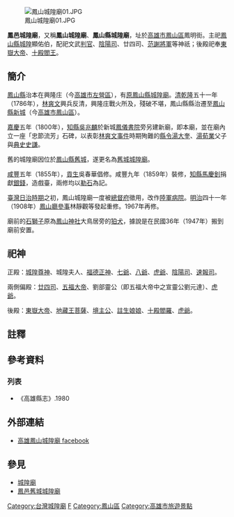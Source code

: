 {{東亞廟宇
| name =鳳山城隍廟
| pinyin = Fèngshān Chénghuáng Miào
| tl = Hōng-suann Sîng-hông Biō
| img = File:鳳邑城隍廟 Fengyi City God Temple (45896972045).jpg
| img_capt =鳳山城隍廟外貌
| image_width = 250px
| location = {{CHN-TWN}}[[高雄市|高雄市]][[鳳山區|鳳山區]]鳳明街66號
| god = [[城隍尊神|城隍尊神]]
| type = 
| struct = 
| open_year ={{QIN}}[[嘉慶|嘉慶]]5年（1800年）
| cere_date =[[農曆|農曆]][[五月十二日|五月十二日]]（城隍尊神聖誕） 
| mass_rapid_transit = [[高捷橘線|高捷橘線]][[鳳山站|鳳山站]]
| bus = 
|}}
[[File:鳳山城隍廟01.JPG|thumb]]

'''鳳邑城隍廟'''，又稱'''鳳山城隍廟'''、'''鳳山縣城隍廟'''，址於[[高雄市|高雄市]][[鳳山區|鳳山區]]鳳明街。主祀[[鳳山縣_(台灣)|鳳山縣]][[城隍|城隍]]顯佑伯，配祀文武[[判官_(神祇)|判官]]、[[陰陽司|陰陽司]]、廿四司、[[范謝將軍|范謝將軍]]等神祇；後殿祀奉[[東嶽大帝|東嶽大帝]]、[[閻王|十殿閻王]]。

== 簡介 ==
[[鳳山縣_(臺灣)|鳳山縣]]治本在興隆庄（今[[高雄市|高雄市]][[左營區|左營區]]），有[[舊城城隍廟|原鳳山縣城隍廟]]。[[清|清]][[乾隆|乾隆]]五十一年（1786年），[[林爽文|林爽文]]興兵反清，興隆庄戰火所及，殘破不堪，鳳山縣縣治遷至[[鳳山縣新城|鳳山縣新城]]（今[[高雄市|高雄市]][[鳳山區|鳳山區]]）。

[[嘉慶|嘉慶]]五年（1800年），[[知縣|知縣]][[吳兆麟|吳兆麟]]於新城[[鳳儀書院|鳳儀書院]]旁另建新廟，即本廟，並在廟內立一座「忠節流芳」石碑，以表彰[[林爽文事件|林爽文事件]]時期殉難的[[縣令|縣令]][[湯大奎|湯大奎]]、[[湯荀業|湯荀業]]父子與[[典史|典史]][[史謙|史謙]]。

舊的城隍廟因位於[[鳳山縣舊城|鳳山縣舊城]]，遂更名為[[舊城城隍廟|舊城城隍廟]]。

[[咸豐|咸豐]]五年（1855年），[[貢生|貢生]]吳春華倡修。咸豐九年（1859年）裝修，[[知縣|知縣]][[馬慶釗|馬慶釗]]捐獻[[銀錢|銀錢]]，造戲臺，兩修均以[[石碑|勒石]]為記。

[[臺灣日治時期|臺灣日治時期]]之初，鳳山城隍廟一度被[[臺灣總督府|總督府]]徵用，改作[[日本陸軍|陸軍]][[醫院|病院]]。[[明治|明治]]四十一年（1908年）[[鳳山廳|鳳山廳]][[參事|參事]]林靜觀等發起重修。1967年再修。

廟前的[[石獅子|石獅子]]原為[[鳳山神社|鳳山神社]]大鳥居旁{{NoteTag|位置在今花園街9巷內，距離城隍廟約270公尺{{r|廖}}。}}的[[狛犬|狛犬]]，據說是在民國36年（1947年）搬到廟前安置{{r|廖}}。

== 祀神 ==
正殿：[[城隍尊神|城隍尊神]]、城隍夫人、[[福德正神|福德正神]]、[[七爺|七爺]]、[[八爺|八爺]]、[[虎爺|虎爺]]、[[陰陽司|陰陽司]]、[[速報司|速報司]]。

兩側偏殿：[[廿四司|廿四司]]、[[五福大帝|五福大帝]]、劉部靈公（即五福大帝中之宣靈公劉元達）、[[虎爺|虎爺]]。

後殿：[[東嶽大帝|東嶽大帝]]、[[地藏王菩薩|地藏王菩薩]]、[[境主公|境主公]]、[[註生娘娘|註生娘娘]]、[[十殿閻羅|十殿閻羅]]、[[虎爺|虎爺]]。

== 註釋 ==
{{NoteFoot}}

== 參考資料 ==
{{reflist|refs=
<ref name="廖">{{Cite journal|author=廖德宗 |title= 〈鳳山神社遺構及空間考證〉|journal=《高雄文獻》|volume=6 |issue=3 |publisher=高雄市立歷史博物館 |issn=2222-8306  |pages=7－37 |date=2016-12}}</ref>
}}

=== 列表 ===
* 《高雄縣志》.1980

==外部連結== 
*[https://zh-tw.facebook.com/%E9%B3%B3%E5%B1%B1%E9%B3%B3%E9%82%91%E5%9F%8E%E9%9A%8D%E5%BB%9F-1593956750826424/ 高雄鳳山城隍廟 facebook]

== 參見 ==
* [[城隍廟|城隍廟]]
* [[鳳邑舊城城隍廟|鳳邑舊城城隍廟]]

{{臺灣城隍廟}}
{{鳳山縣城}}

[[Category:台灣城隍廟|Category:台灣城隍廟]]
[[Category:高雄市廟宇|F]]
[[Category:鳳山區|Category:鳳山區]]
[[Category:高雄市旅遊景點|Category:高雄市旅遊景點]]